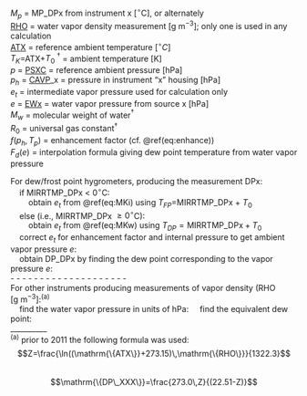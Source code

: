
<p class=box>
$M_{p}$ = MP_DPx from instrument x [$^{\circ}$C], or alternately  
[RHO](#rho) = water vapor density measurement
[$\mathrm{g\ }\mathrm{m}^{-3}$]; only one is used in any calculation  
[ATX](#ambient-t) = reference ambient temperature [$^{\circ}C$]    
$T_{K}$=ATX+$T_{0}$\ $^{\dagger}$ = ambient temperature [K]   
$p$ = [PSXC](#psx) = reference ambient pressure [hPa]  
$p_{h}$ = [CAVP](#p-special)\_x = pressure in instrument "x" housing [hPa]  
$e_{t}$ = intermediate vapor pressure used for calculation only  
$e$ = [EWx](#ewx) = water vapor pressure from source x [hPa]  
$M_{w}$ = molecular weight of water$^{\dagger}$  
$R_{0}$ = universal gas constant$^{\dagger}$  
$f(p_{h},T_{p})$ = enhancement factor (cf. \@ref(eq:enhance))      
$F_{d}(e)$ = interpolation formula giving dew point temperature from water vapor pressure
</p><p class=box2>
For dew/frost point hygrometers, producing the measurement DPx:  
\ \ \ \ if MIRRTMP_DPx < 0$^\circ$C:  
\ \ \ \ \ \ \ \ obtain $e_{t}$ from \@ref(eq:MKi) using $T_{FP}$=MIRRTMP_DPx + $T_{0}$  
\ \ \ \ else (i.e., MIRRTMP_DPx $\geq 0^\circ$C):  
\ \ \ \ \ \ \ \ obtain $e_{t}$ from \@ref(eq:MKw)
using $T_{DP}=\mathrm{MIRRTMP\_DPx}+T_{0}$  
\ \ \ \ correct $e_{t}$ for enhancement factor and internal pressure 
to get ambient vapor pressure $e$:  
\begin{equation}
e=f(p_{h},T_{P})\,(\frac{p}{p_{h}})\,e_t
(\#eq:ebox)
\end{equation}
\ \ \ \ obtain DP_DPx by finding the dew point corresponding to the
vapor pressure $e$:  
\begin{equation}
\mathrm{\{DP_DPx\}} = F_{d}(e) 
(\#eq:DPxCbox)
\end{equation}
- - - - - - - - - - - - - - - - - - - -    
For other instruments producing measurements of vapor density (RHO
[g\ m$^{-3}$]:^(a)^  
\ \ \ \ find the water vapor pressure in units of hPa:
\begin{equation}
e = (\mathrm{\{RHO\}}\,R_{0}\,T_{K}\,/\,M_{w})\times 10^{-5}
(\#eq:RHObox)
\end{equation}
\ \ \ \ find the equivalent dew point:  
\begin{equation}
\mathrm{\{DP_XXXC\}} = F_{d}(e)
(\#eq:DPxC2)
\end{equation}
\_\_\_\_\_\_\_\_\_\_  
^(a)^ prior to 2011 the following formula was used:
$$Z=\frac{\ln((\mathrm{\{ATX\}}+273.15)\,\mathrm{\{RHO\}}}{1322.3}$$  
$$\mathrm{\{DP\_XXX\}}=\frac{273.0\,Z}{(22.51-Z)}$$
</p>
